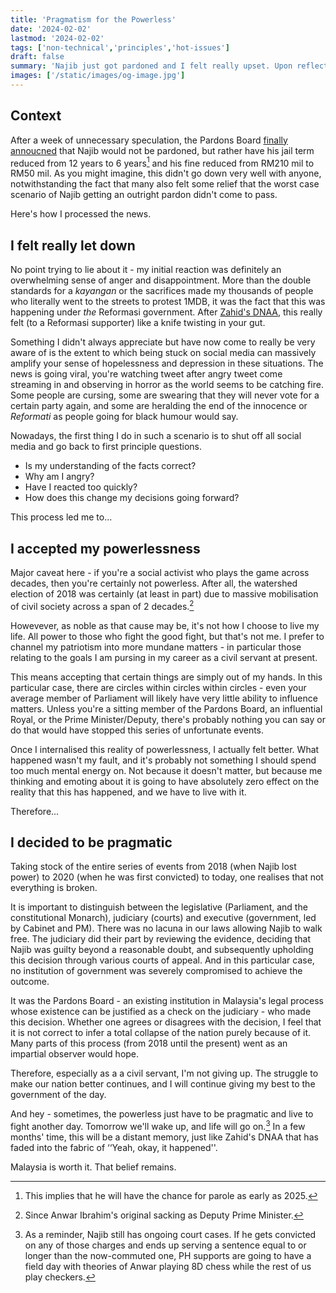 ```yaml
---
title: 'Pragmatism for the Powerless'
date: '2024-02-02'
lastmod: '2024-02-02'
tags: ['non-technical','principles','hot-issues']
draft: false
summary: 'Najib just got pardoned and I felt really upset. Upon reflection, I decided to give the issue less importance and devote my attention to the battles where I am actually a combatant.'
images: ['/static/images/og-image.jpg']
---
```


## Context

After a week of unnecessary speculation, the Pardons Board [finally annoucned](https://www.channelnewsasia.com/asia/malaysia-former-prime-minister-najib-razak-royal-pardon-jail-term-cut-4094251) that Najib would not be pardoned, but rather have his jail term reduced from 12 years to 6 years[^1] and his fine reduced from RM210 mil to RM50 mil. As you might imagine, this didn't go down very well with anyone, notwithstanding the fact that many also felt some relief that the worst case scenario of Najib getting an outright pardon didn't come to pass.

Here's how I processed the news.

<TOCInline toc={props.toc} exclude="Context" />

## I felt really let down

No point trying to lie about it - my initial reaction was definitely an overwhelming sense of anger and disappointment. More than the double standards for a _kayangan_ or the sacrifices made my thousands of people who literally went to the streets to protest 1MDB, it was the fact that this was happening under _the_ Reformasi government. After [Zahid's DNAA](https://www.malaymail.com/news/malaysia/2023/12/31/malaysias-key-court-cases-in-2023-from-zahids-dnaa-and-syed-saddiqs-conviction-to-vernacular-schools-and-enticing-women/109319), this really felt (to a Reformasi supporter) like a knife twisting in your gut.

Something I didn't always appreciate but have now come to really be very aware of is the extent to which being stuck on social media can massively amplify your sense of hopelessness and depression in these situations. The news is going viral, you're watching tweet after angry tweet come streaming in and observing in horror as the world seems to be catching fire. Some people are cursing, some are swearing that they will never vote for a certain party again, and some are heralding the end of the innocence or _Reformati_ as people going for black humour would say.

Nowadays, the first thing I do in such a scenario is to shut off all social media and go back to first principle questions. 
- Is my understanding of the facts correct?
- Why am I angry?
- Have I reacted too quickly?
- How does this change my decisions going forward?

This process led me to...

## I accepted my powerlessness

Major caveat here - if you're a social activist who plays the game across decades, then you're certainly not powerless. After all, the watershed election of 2018 was certainly (at least in part) due to massive mobilisation of civil society across a span of 2 decades.[^2]

Howevever, as noble as that cause may be, it's not how I choose to live my life. All power to those who fight the good fight, but that's not me. I prefer to channel my patriotism into more mundane matters - in particular those relating to the goals I am pursing in my career as a civil servant at present.

This means accepting that certain things are simply out of my hands. In this particular case, there are circles within circles within circles - even your average member of Parliament will likely have very little ability to influence matters. Unless you're a sitting member of the Pardons Board, an influential Royal, or the Prime Minister/Deputy, there's probably nothing you can say or do that would have stopped this series of unfortunate events.

Once I internalised this reality of powerlessness, I actually felt better. What happened wasn't my fault, and it's probably not something I should spend too much mental energy on. Not because it doesn't matter, but because me thinking and emoting about it is going to have absolutely zero effect on the reality that this has happened, and we have to live with it.

Therefore...

## I decided to be pragmatic

Taking stock of the entire series of events from 2018 (when Najib lost power) to 2020 (when he was first convicted) to today, one realises that not everything is broken. 

It is important to distinguish between the legislative (Parliament, and the constitutional Monarch), judiciary (courts) and executive (government, led by Cabinet and PM). There was no lacuna in our laws allowing Najib to walk free. The judiciary did their part by reviewing the evidence, deciding that Najib was guilty beyond a reasonable doubt, and subsequently upholding this decision through various courts of appeal. And in this particular case, no institution of government was severely compromised to achieve the outcome.

It was the Pardons Board - an existing institution in Malaysia's legal process whose existence can be justified as a check on the judiciary - who made this decision. Whether one agrees or disagrees with the decision, I feel that it is not correct to infer a total collapse of the nation purely because of it. Many parts of this process (from 2018 until the present) went as an impartial observer would hope.

Therefore, especially as a a civil servant, I'm not giving up. The struggle to make our nation better continues, and I will continue giving my best to the government of the day.

And hey - sometimes, the powerless just have to be pragmatic and live to fight another day. Tomorrow we'll wake up, and life will go on.[^3] In a few months' time, this will be a distant memory, just like Zahid's DNAA that has faded into the fabric of ‘‘Yeah, okay, it happened''.

Malaysia is worth it. That belief remains.

[^1]: This implies that he will have the chance for parole as early as 2025.

[^2]: Since Anwar Ibrahim's original sacking as Deputy Prime Minister.

[^3]: As a reminder, Najib still has ongoing court cases. If he gets convicted on any of those charges and ends up serving a sentence equal to or longer than the now-commuted one, PH supports are going to have a field day with theories of Anwar playing 8D chess while the rest of us play checkers.